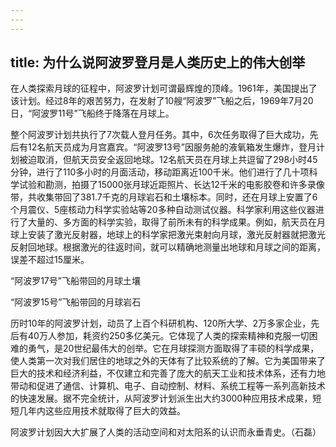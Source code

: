 ```yaml
---
---
---
```

title: 为什么说阿波罗登月是人类历史上的伟大创举
---




在人类探索月球的征程中，阿波罗计划可谓最辉煌的顶峰。1961年，美国提出了该计划。经过8年的艰苦努力，在发射了10艘“阿波罗”飞船之后，1969年7月20日，“阿波罗11号”飞船终于降落在月球上。



整个阿波罗计划共执行了7次载人登月任务。其中，6次任务取得了巨大成功，先后有12名航天员成为月宫嘉宾。“阿波罗13号”因服务舱的液氧箱发生爆炸，登月计划被迫取消，但航天员安全返回地球。12名航天员在月球上共逗留了298小时45分钟，进行了110多小时的月面活动，移动距离近100千米。他们进行了几十项科学试验和勘测，拍摄了15000张月球近距照片、长达12千米的电影胶卷和许多录像带，共收集带回了381.7千克的月球岩石和土壤标本。同时，还在月球上安置了6个月震仪、5座核动力科学实验站等20多种自动测试仪器。科学家利用这些仪器进行了大量的、多方面的科学实验，取得了前所未有的科学成果。例如，航天员在月球上安装了激光反射器，地球上的科学家把激光束射向月球，激光反射器就把激光反射回地球。根据激光的往返时间，就可以精确地测量出地球和月球之间的距离，误差不超过15厘米。

“阿波罗17号”飞船带回的月球土壤



“阿波罗15号”飞船带回的月球岩石



历时10年的阿波罗计划，动员了上百个科研机构、120所大学、2万多家企业，先后有40万人参加，耗资约250多亿美元。它体现了人类的探索精神和克服一切困难的勇气，是20世纪最伟大的创举。它在月球探测方面取得了丰硕的科学成果，使人类第一次对我们居住的地球之外的天体有了比较系统的了解。它为美国带来了巨大的技术和经济利益，不仅建立和完善了庞大的航天工业和技术体系，还有力地带动和促进了通信、计算机、电子、自动控制、材料、系统工程等一系列高新技术的快速发展。据不完全统计，从阿波罗计划派生出大约3000种应用技术成果，短短几年内这些应用技术就取得了巨大的效益。

阿波罗计划因大大扩展了人类的活动空间和对太阳系的认识而永垂青史。（石磊）